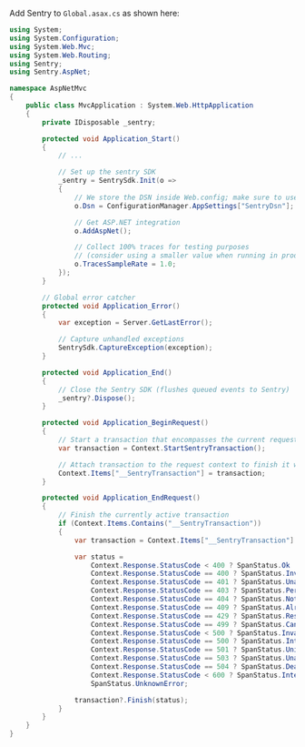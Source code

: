 Add Sentry to `Global.asax.cs` as shown here:

```csharp
using System;
using System.Configuration;
using System.Web.Mvc;
using System.Web.Routing;
using Sentry;
using Sentry.AspNet;

namespace AspNetMvc
{
    public class MvcApplication : System.Web.HttpApplication
    {
        private IDisposable _sentry;

        protected void Application_Start()
        {
            // ...

            // Set up the sentry SDK
            _sentry = SentrySdk.Init(o =>
            {
                // We store the DSN inside Web.config; make sure to use your own DSN!
                o.Dsn = ConfigurationManager.AppSettings["SentryDsn"];

                // Get ASP.NET integration
                o.AddAspNet();

                // Collect 100% traces for testing purposes
                // (consider using a smaller value when running in production)
                o.TracesSampleRate = 1.0;
            });
        }

        // Global error catcher
        protected void Application_Error()
        {
            var exception = Server.GetLastError();

            // Capture unhandled exceptions
            SentrySdk.CaptureException(exception);
        }

        protected void Application_End()
        {
            // Close the Sentry SDK (flushes queued events to Sentry)
            _sentry?.Dispose();
        }

        protected void Application_BeginRequest()
        {
            // Start a transaction that encompasses the current request
            var transaction = Context.StartSentryTransaction();

            // Attach transaction to the request context to finish it when the request ends
            Context.Items["__SentryTransaction"] = transaction;
        }

        protected void Application_EndRequest()
        {
            // Finish the currently active transaction
            if (Context.Items.Contains("__SentryTransaction"))
            {
                var transaction = Context.Items["__SentryTransaction"] as ISpan;

                var status =
                    Context.Response.StatusCode < 400 ? SpanStatus.Ok :
                    Context.Response.StatusCode == 400 ? SpanStatus.InvalidArgument :
                    Context.Response.StatusCode == 401 ? SpanStatus.Unauthenticated :
                    Context.Response.StatusCode == 403 ? SpanStatus.PermissionDenied :
                    Context.Response.StatusCode == 404 ? SpanStatus.NotFound :
                    Context.Response.StatusCode == 409 ? SpanStatus.AlreadyExists :
                    Context.Response.StatusCode == 429 ? SpanStatus.ResourceExhausted :
                    Context.Response.StatusCode == 499 ? SpanStatus.Cancelled :
                    Context.Response.StatusCode < 500 ? SpanStatus.InvalidArgument :
                    Context.Response.StatusCode == 500 ? SpanStatus.InternalError :
                    Context.Response.StatusCode == 501 ? SpanStatus.Unimplemented :
                    Context.Response.StatusCode == 503 ? SpanStatus.Unavailable :
                    Context.Response.StatusCode == 504 ? SpanStatus.DeadlineExceeded :
                    Context.Response.StatusCode < 600 ? SpanStatus.InternalError :
                    SpanStatus.UnknownError;

                transaction?.Finish(status);
            }
        }
    }
}
```
